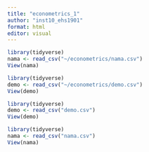 ```yaml
---
title: "econometrics_1"
author: "inst10_ehs1901"
format: html
editor: visual
---
```


```r
library(tidyverse)
nama <- read_csv("~/econometrics/nama.csv")
View(nama)
```

```r
library(tidyverse)
demo <- read_csv("~/econometrics/demo.csv")
View(demo)
```

```r
library(tidyverse)
demo <- read_csv("demo.csv")
View(demo)
```

```r
library(tidyverse)
nama <- read_csv("nama.csv")
View(nama)
```
